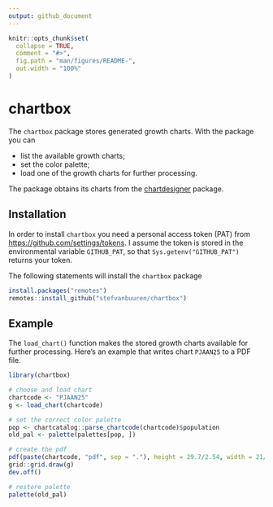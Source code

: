 ---
output: github_document
---

<!-- README.md is generated from README.Rmd. Please edit that file -->

```{r, include = FALSE}
knitr::opts_chunk$set(
  collapse = TRUE,
  comment = "#>",
  fig.path = "man/figures/README-",
  out.width = "100%"
)
```
# chartbox

<!-- badges: start -->
<!-- badges: end -->

The `chartbox` package stores generated growth charts. With the package you can 

- list the available growth charts;
- set the color palette;
- load one of the growth charts for further processing.

The package obtains its charts from the 
[chartdesigner](https://github.com/stefvanbuuren/chartdesigner) package.

## Installation

In order to install `chartbox` you need a personal access token (PAT) from <https://github.com/settings/tokens>. I assume the token is stored in the environmental variable `GITHUB_PAT`, so that `Sys.getenv("GITHUB_PAT")` returns your token.

The following statements will install the `chartbox` package

```{r eval = FALSE}
install.packages("remotes")
remotes::install_github("stefvanbuuren/chartbox")
```

## Example

The `load_chart()` function makes the stored growth charts available
for further processing. Here's an example that writes chart `PJAAN25`
to a PDF file.

```{r example}
library(chartbox)

# choose and load chart
chartcode <- "PJAAN25"
g <- load_chart(chartcode)

# set the correct color palette
pop <- chartcatalog::parse_chartcode(chartcode)$population
old_pal <- palette(palettes[pop, ])

# create the pdf
pdf(paste(chartcode, "pdf", sep = "."), height = 29.7/2.54, width = 21/2.54)
grid::grid.draw(g)
dev.off()

# restore palette
palette(old_pal)
```

